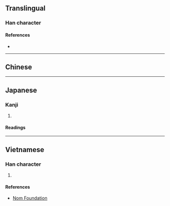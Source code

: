 {{also|丑}}
<!-- may be replaced by zh-forms -->
{{character info/new}}
==Translingual==

===Han character===
{{Han char|rn=1|rad=一|as=03|sn=4|four=|canj=SKM|ids=⿱刃一}}

====References====
* {{Han ref|kx=0077.061|dkj=00028|hdz=10013.021|uh=4E12|ud=19986}}

----

==Chinese==
{{zh-see|丑|v}}

----

==Japanese==

===Kanji===
{{ja-kanji|grade=uc|rs=一03}}

# {{alternative form of|丑|lang=ja}}

====Readings====
{{ja-readings
|goon=ちゅ
|kanon=ちゅう<ちう
|kun=うし-
}}

----

==Vietnamese==

===Han character===
{{vi-hantu|[[giấu]]|rs=一03}}

# {{defn|lang=vi|sort=一03}}

====References====
* [http://nomfoundation.org/common/nom_details.php?codepoint=4e12 Nom Foundation]